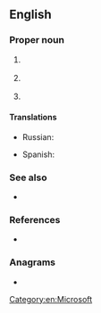{{also|STs|sts|sts.}}
==English==

===Proper noun===
{{en-proper noun}}

# {{lb|en|computing}} {{initialism of|{{l|en|SharePoint}} {{l|en|team|Team}} {{l|en|service|Services}}|lang=en|nodot=1}} {{gloss|the first name given to {{w|Microsoft SharePoint Foundation}}.}}
# {{lb|en|computing}} {{initialism of|{{l|en|spring|Spring}} {{l|en|tool|Tool}} {{l|en|suite|Suite}}|lang=en|nodot=1}} {{gloss|the first name given to {{w|Microsoft SharePoint Foundation}}.}}
# {{lb|en|space}} {{initialism of|{{l|en|space|Space}} {{l|en|transportation|Transportation}} {{l|en|system|System}}|lang=en|nodot=1}} {{gloss|a [[space shuttle]] program run by [[NASA]].}}

====Translations====
{{trans-top|SharePoint Team Services}}
{{trans-mid}}
{{trans-bottom}}

{{trans-top|Space Transportation System}}
* Russian: {{t|ru|МТКК}}
{{trans-mid}}
* Spanish: {{t|es|transbordador espacial|m}}
{{trans-bottom}}

===See also===
* {{l|en|Space Shuttle}}

===References===
* {{pedia}}

===Anagrams===
* {{anagrams|en|a=sst|SST|TSS}}

[[Category:en:Microsoft]]